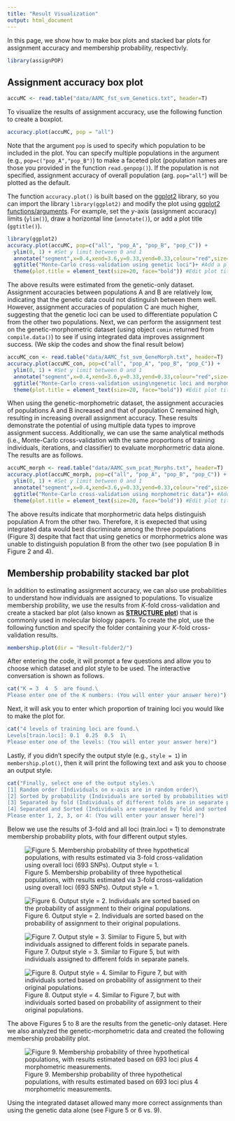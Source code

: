 ```yaml
---
title: "Result Visualization"
output: html_document
---
```


In this page, we show how to make box plots and stacked bar plots for assignment accuracy and membership probability, respectivly.

```r
library(assignPOP)
```
## Assignment accuracy box plot

```r
accuMC <- read.table("data/AAMC_fst_svm_Genetics.txt", header=T)
```

To visualize the results of assignment accuracy, use the following function to create a boxplot. 

```r
accuracy.plot(accuMC, pop = "all")
```

Note that the argument `pop` is used to specify which population to be included in the plot. You can specify multiple populations in the argument (e.g., `pop=c("pop_A","pop_B")`) to make a faceted plot (population names are those you provided in the function `read.genpop()`). If the population is not specified, assignment accuracy of overall population (arg. `pop="all"`) will be plotted as the default.

The function `accuracy.plot()` is built based on the [ggplot2](https://cran.r-project.org/web/packages/ggplot2/ggplot2.pdf) library, so you can import the library `library(ggplot2)` and modify the plot using [ggplot2 functions/arguments](http://docs.ggplot2.org/current/). For example, set the *y*-axis (assignment accuracy) limits (`ylim()`), draw a horizontal line (`annotate()`), or add a plot title (`ggtitle()`).

```r
library(ggplot2)
accuracy.plot(accuMC, pop=c("all", "pop_A", "pop_B", "pop_C")) +
  ylim(0, 1) + #Set y limit between 0 and 1
  annotate("segment",x=0.4,xend=3.6,y=0.33,yend=0.33,colour="red",size=1) + #Add a red horizontal line at y = 0.33 (null assignment rate for 3 populations)
  ggtitle("Monte-Carlo cross-validation using genetic loci")+ #Add a plot title
  theme(plot.title = element_text(size=20, face="bold")) #Edit plot title text size
```

The above results were estimated from the genetic-only dataset. Assignment accuracies between populations A and B are relatively low, indicating that the genetic data could not distinguish between them well. However, assignment accuracies of population C are much higher, suggesting that the genetic loci can be used to differentiate population C from the other two populations. Next, we can perform the assignment test on the genetic-morphometric dataset (using object `comin` returned from `compile.data()`) to see if using integrated data improves assignment success. (We skip the codes and show the final result below)

```r
accuMC_con <- read.table("data/AAMC_fst_svm_GeneMorph.txt", header=T)
accuracy.plot(accuMC_con, pop=c("all", "pop_A", "pop_B", "pop_C")) +
  ylim(0, 1) + #Set y limit between 0 and 1
  annotate("segment",x=0.4,xend=3.6,y=0.33,yend=0.33,colour="red",size=1) + #Add a red horizontal line at y = 0.33 (null assignment rate for 3 populations)
  ggtitle("Monte-Carlo cross-validation using\ngenetic loci and morphometric data")+ #Add a plot title
  theme(plot.title = element_text(size=20, face="bold")) #Edit plot title text size
```

When using the genetic-morphometric dataset, the assignment accuracies of populations A and B increased and that of population C remained high, resulting in increasing overall assignment accuracy. These results demonstrate the potential of using multiple data types to improve assignment success. Additionally, we can use the same analytical methods (i.e., Monte-Carlo cross-validation with the same proportions of training individuals, iterations, and classifier) to evaluate morphormetric data alone. The results are as follows.

```r
accuMC_morph <- read.table("data/AAMC_svm_pcat_Morphs.txt", header=T)
accuracy.plot(accuMC_morph, pop=c("all", "pop_A", "pop_B", "pop_C")) +
  ylim(0, 1) + #Set y limit between 0 and 1
  annotate("segment",x=0.4,xend=3.6,y=0.33,yend=0.33,colour="red",size=1) + #Add a red horizontal line at y = 0.33 (null assignment rate for 3 populations)
  ggtitle("Monte-Carlo cross-validation using morphometric data")+ #Add a plot title
  theme(plot.title = element_text(size=20, face="bold")) #Edit plot title text size
```

The above results indicate that morphormetric data helps distinguish population A from the other two. Therefore, it is exepected that using integrated data would best discriminate among the three populations (Figure 3) despite that fact that using genetics or morphormetrics alone was unable to distinguish population B from the other two (see population B in Figure 2 and 4).      

## Membership probability stacked bar plot

In addition to estimating assignment accuracy, we can also use probabilities to understand how individuals are assigned to populations. To visualize membership probility, we use the results from *K*-fold cross-validation and create a stacked bar plot (also known as [**STRUCTURE plot**](http://pritchardlab.stanford.edu/structure.html)) that is commonly used in molecular biology papers. To create the plot, use the following function and specify the folder containing your *K*-fold cross-validation results.

```r
membership.plot(dir = "Result-folder2/")
```

After entering the code, it will prompt a few questions and allow you to choose which dataset and plot style to be used. The interactive conversation is shown as follows.

```r
cat("K = 3  4  5  are found.\
Please enter one of the K numbers: (You will enter your answer here)")
```

Next, it will ask you to enter which proportion of training loci you would like to make the plot for.

```r
cat("4 levels of training loci are found.\
Levels[train.loci]: 0.1  0.25  0.5  1\
Please enter one of the levels: (You will enter your answer here)")
```

Lastly, if you didn't specify the output style (e.g., `style = 1`) in `membership.plot()`, then it will print the following text and ask you to choose an output style.

```r
cat("Finally, select one of the output styles.\
[1] Random order (Individuals on x-axis are in random order)\
[2] Sorted by probability (Individuals are sorted by probabilities within each group)\
[3] Separated by fold (Individuals of different folds are in separate plots)\
[4] Separated and Sorted (Individuals are separated by fold and sorted by probability)\
Please enter 1, 2, 3, or 4: (You will enter your answer here)")
```

Below we use the results of 3-fold and all loci (train.loci = 1) to demonstrate membership probability plots, with four different output styles.

![Figure 5. Membership probability of three hypothetical populations, with results estimated via 3-fold cross-validation using overall loci (693 SNPs). Output style = 1.](figure/Membership-genetic-only-style1.png)

![Figure 6. Output style = 2. Individuals are sorted based on the probability of assignment to their original populations.](figure/Membership-genetic-only-style2.png)

![Figure 7. Output style = 3. Similar to Figure 5, but with individuals assigned to different folds in separate panels.](figure/Membership-genetic-only-style3.png)

![Figure 8. Output style = 4. Similar to Figure 7, but with individuals sorted based on probability of assignment to their original populations.](figure/Membership-genetic-only-style4.png)

The above Figures 5 to 8 are the results from the genetic-only dataset. Here we also analyzed the genetic-morphometric data and created the following membership probability plot. 

![Figure 9. Membership probability of three hypothetical populations, with results estimated based on 693 loci plus 4 morphometric measurements.](figure/Membership-genetic-morph-style1.png)

Using the integrated dataset allowed many more correct assignments than using the genetic data alone (see Figure 5 or 6 vs. 9). 

